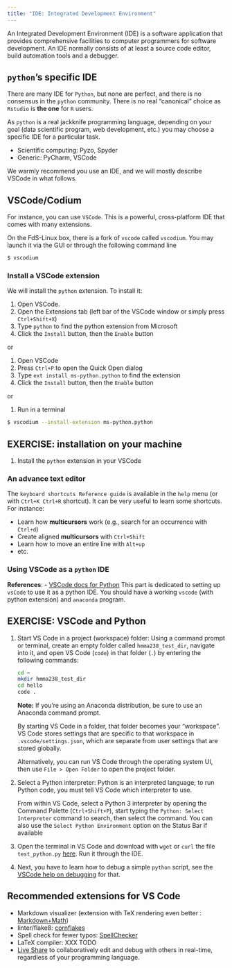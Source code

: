 ```yaml
---
title: "IDE: Integrated Development Environment"
---
```


An Integrated Development Environment (IDE) is a software application that provides comprehensive facilities to computer programmers for software development.
An IDE normally consists of at least a source code editor, build automation tools and a debugger.

## `python`'s specific IDE

There are many IDE for `Python`, but none are perfect, and there is no consensus in the `python` community. There is no real "canonical" choice as `Rstudio` is **the one** for `R` users.

As `python` is a real jackknife programming language, depending on your goal (data scientific program, web development, etc.) you may choose a specific IDE for a particular task.

- Scientific computing: Pyzo, Spyder
- Generic: PyCharm, VSCode

We warmly recommend you use an IDE, and we will mostly describe VSCode in what follows.

## VSCode/Codium

For instance, you can use `VSCode`. This is a powerful, cross-platform IDE that comes with many extensions.

On the FdS-Linux box, there is a fork of `vscode` called `vscodium`.
You may launch it via the GUI or through the following command line

```bash
$ vscodium
```

### Install a VSCode extension

We will install the `python` extension.
To install it:

1. Open VSCode.
2. Open the Extensions tab (left bar of the VSCode window or simply press `Ctrl+Shift+X`)
3. Type `python` to find the python extension from Microsoft
4. Click the `Install` button, then the `Enable` button

or

1. Open VSCode
2. Press `Ctrl+P` to open the Quick Open dialog
3. Type `ext install ms-python.python` to find the extension
4. Click the `Install` button, then the `Enable` button

or

1. Run in a terminal

```bash
$ vscodium --install-extension ms-python.python
```

::: {.callout-important appearance='default' icon="false"}
## EXERCISE: installation on your machine
1. Install the `python` extension in your VSCode
:::

### An advance text editor

The `keyboard shortcuts Reference guide` is available in the `help` menu (or with `Ctrl+K Ctrl+R` shortcut).
It can be very useful to learn some shortcuts.
For instance:

- Learn how **multicursors** work (e.g., search for an occurrence with `Ctrl+d`)
- Create aligned **multicursors** with `Ctrl+Shift`
- Learn how to move an entire line with `Alt+up`
- etc.

### Using VSCode as a `python` IDE

**References**:
- [VSCode docs for Python](https://code.visualstudio.com/docs/python/python-tutorial)
This part is dedicated to setting up `vsCode` to use it as a python IDE. You should have a working `vscode` (with python extension) and `anaconda` program.

::: {.callout-important appearance='default' icon="false"}
##  EXERCISE: VSCode and Python

1. Start VS Code in a project (workspace) folder: Using a command prompt or terminal, create an empty folder called `hmma238_test_dir`, navigate into it, and open VS Code (`code`) in that folder (`.`) by entering the following commands:

    ```bash
    cd ~
    mkdir hmma238_test_dir
    cd hello
    code .
    ```
    **Note:** If you're using an Anaconda distribution, be sure to use an Anaconda command prompt.

    By starting VS Code in a folder, that folder becomes your "workspace". VS Code stores settings that are specific to that workspace in `.vscode/settings.json`, which are separate from user settings that are stored globally.

    Alternatively, you can run VS Code through the operating system UI, then use `File > Open Folder` to open the project folder.

2. Select a Python interpreter: Python is an interpreted language; to run Python code, you must tell VS Code which interpreter to use.

    From within VS Code, select a Python 3 interpreter by opening the Command Palette (`Ctrl+Shift+P`), start typing the `Python: Select Interpreter` command to search, then select the command. You can also use the `Select Python Environment` option on the Status Bar if available

3. Open the terminal in VS Code and download with `wget` or `curl` the file `test_python.py` [here](https://raw.githubusercontent.com/bcharlier/HMMA238/master/Courses/IDE/test_python.py). Run it through the IDE.


4. Next, you have to learn how to debug a simple `python` script, see the [VSCode help on debugging](https://code.visualstudio.com/docs/python/debuggings) for that.
:::

## Recommended extensions for VS Code

- Markdown visualizer (extension with TeX rendering even better : [Markdown+Math](https://marketplace.visualstudio.com/items?itemName=goessner.mdmath))
- linter/flake8: [cornflakes](https://marketplace.visualstudio.com/items?itemName=kevinglasson.cornflakes-linter)
- Spell check for fewer typos: [SpellChecker](https://marketplace.visualstudio.com/items?itemName=streetsidesoftware.code-spell-checker)
- LaTeX compiler: XXX TODO
- [Live Share](https://marketplace.visualstudio.com/items?itemName=MS-vsliveshare.vsliveshare)  to collaboratively edit and debug with others in real-time, regardless of your programming language.


